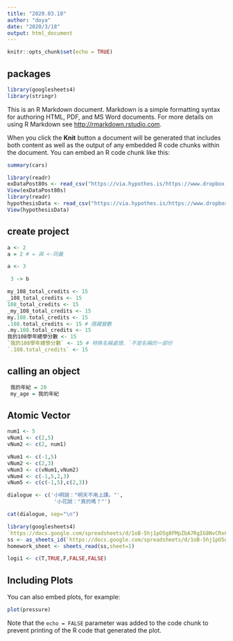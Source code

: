 ```yaml
---
title: "2020.03.18"
author: "doya"
date: "2020/3/18"
output: html_document
---
```


```r
knitr::opts_chunk$set(echo = TRUE)
```

## packages
```r
library(googlesheets4)
library(stringr)
```

This is an R Markdown document. Markdown is a simple formatting syntax for authoring HTML, PDF, and MS Word documents. For more details on using R Markdown see <http://rmarkdown.rstudio.com>.

When you click the **Knit** button a document will be generated that includes both content as well as the output of any embedded R code chunks within the document. You can embed an R code chunk like this:

```r
summary(cars)
```

```r
library(readr)
exDataPost80s <- read_csv("https://via.hypothes.is/https://www.dropbox.com/s/rc6t40gsxduysz6/exDataPost80s.csv?dl=1")
View(exDataPost80s)
library(readr)
hypothesisData <- read_csv("https://via.hypothes.is/https://www.dropbox.com/s/0etoflih5eqc0bc/hypothesisData.csv?dl=1")
View(hypothesisData)
```
## create project
```r
a <- 2
a = 2 # = 與 <-同義
```

```r
a <- 3
```


```r
 3 -> b
```

```r
my_108_total_credits <- 15
_108_total_credits <- 15
108_total_credits <- 15
_my_108_total_credits <- 15
my.108.total_credits <- 15
.108.total_credits <- 15 # 隱藏變數
.my.108.total_credits <- 15
我的108學年總學分數 <- 15
`我的108學年總學分數` <- 15 # 特殊名稱處理，`不是名稱的一部份
`.108.total_credits` <- 15
```

## calling an object
```r
 我的年紀 = 20
 my_age = 我的年紀
```

## Atomic Vector
```r
num1 <- 5
vNum1 <- c(2,5)
vNum2 <- c(2, num1)
```

```r
vNum1 <- c(-1,5)
vNum2 <- c(2,3)
vNum3 <- c(vNum1,vNum2)
vNum4 <- c(-1,5,2,3)
vNum5 <- c(c(-1,5),c(2,3))
```

```r
dialogue <- c('小明說："明天不用上課。"',
               '小花說："真的嗎？"')

cat(dialogue, sep="\n")
```
```r
library(googlesheets4)
`https://docs.google.com/spreadsheets/d/1oB-5hj1pO5g8FMpZbA7RgIG8NvCRx6WvLPwvleCEV4Q/edit#gid=987577191` <-  # 缺乏定義值
ss <- as_sheets_id(`https://docs.google.com/spreadsheets/d/1oB-5hj1pO5g8FMpZbA7RgIG8NvCRx6WvLPwvleCEV4Q/edit#gid=987577191`)
homework_sheet <- sheets_read(ss,sheet=1)
```
```r
logi1 <- c(T,TRUE,F,FALSE,FALSE)
```


## Including Plots

You can also embed plots, for example:

```r
plot(pressure)
```

Note that the `echo = FALSE` parameter was added to the code chunk to prevent printing of the R code that generated the plot.
